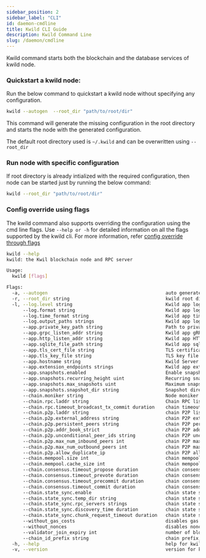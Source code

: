 ```yaml
---
sidebar_position: 2
sidebar_label: "CLI"
id: daemon-cmdline
title: Kwild CLI Guide
description: Kwild Command Line
slug: /daemon/cmdline
---
```


Kwild command starts both the blockchain and the database services of kwild node. 

### Quickstart a kwild node:
Run the below command to quickstart a kwild node without specifying any configuration.
```bash
kwild --autogen  --root_dir "path/to/root/dir"
```
This command will generate the missing configuration in the root directory and starts the node with the generated configuration. 

The default root directory used is `~/.kwild` and can be overwritten using `--root_dir`

### Run node with specific configuration
If root directory is already intialized with the required configuration, then node can be started just by running the below command:
```bash
kwild --root_dir "path/to/root/dir"
```

### Config override using flags
The kwild command also supports overriding the configuration using the cmd line flags.  Use `--help or -h` for detailed information on all the flags supported by the kwild cli. For more information, refer [config override through flags](./configuration/configuration.mdx#config-override)

```bash
kwild --help
kwild: the Kwil blockchain node and RPC server

Usage:
  kwild [flags]

Flags:
  -a, --autogen                                           auto generate private key and genesis file if not exist
  -r, --root_dir string                                   kwild root directory for config and data (default "~/.kwild")
  -l, --log.level string                                  Kwild app log level (default "info")
      --log.format string                                 Kwild app log format (default "json")
      --log.time_format string                            Kwild app time log format (default "epochfloat")
      --log.output_paths strings                          Kwild app log output paths (default [stdout])
      --app.private_key_path string                       Path to private key file
      --app.grpc_listen_addr string                       Kwild app gRPC listen address (default "localhost:50051")
      --app.http_listen_addr string                       Kwild app HTTP listen address (default "localhost:8080")
      --app.sqlite_file_path string                       Kwild app sqlite file path (default "data/kwild.db")
      --app.tls_cert_file string                          TLS certificate file path for RPC Server
      --app.tls_key_file string                           TLS key file path for RPC Server
      --app.hostname string                               Kwild Server hostname
      --app.extension_endpoints strings                   Kwild app extension endpoints
      --app.snapshots.enabled                             Enable snapshots
      --app.snapshots.recurring_height uint               Recurring snapshot height (default 10000)
      --app.snapshots.max_snapshots uint                  Maximum snapshots (default 3)
      --app.snapshots.snapshot_dir string                 Snapshot directory path (default "snapshots")
      --chain.moniker string                              Node moniker
      --chain.rpc.laddr string                            Chain RPC listen address (default "tcp://127.0.0.1:26657")
      --chain.rpc.timeout_broadcast_tx_commit duration    chain timeout broadcast tx commit (default 10s)
      --chain.p2p.laddr string                            chain P2P listen address (default "tcp://0.0.0.0:26656")
      --chain.p2p.external_address string                 chain P2P external address
      --chain.p2p.persistent_peers string                 chain P2P persistent peers
      --chain.p2p.addr_book_strict                        chain P2P address book strict
      --chain.p2p.unconditional_peer_ids string           chain P2P unconditional peer IDs
      --chain.p2p.max_num_inbound_peers int               chain P2P maximum number of inbound peers (default 40)
      --chain.p2p.max_num_outbound_peers int              chain P2P maximum number of outbound peers (default 10)
      --chain.p2p.allow_duplicate_ip                      chain P2P allow duplicate IP (default true)
      --chain.mempool.size int                            chain mempool size (default 5000)
      --chain.mempool.cache_size int                      chain mempool cache size (default 10000)
      --chain.consensus.timeout_propose duration          chain consensus timeout propose (default 3s)
      --chain.consensus.timeout_prevote duration          chain consensus timeout prevote (default 1s)
      --chain.consensus.timeout_precommit duration        chain consensus timeout precommit (default 1s)
      --chain.consensus.timeout_commit duration           chain consensus timeout commit (default 1s)
      --chain.state_sync.enable                           chain state sync enable
      --chain.state_sync.temp_dir string                  chain state sync temp dir
      --chain.state_sync.rpc_servers strings              chain state sync rpc servers
      --chain.state_sync.discovery_time duration          chain state sync discovery time (default 15s)
      --chain.state_sync.chunk_request_timeout duration   chain state sync chunk request timeout (default 10s)
      --without_gas_costs                                 disables gas costs, default: true (default true)
      --without_nonces                                    disables nonces, default: false (default true)
      --validator_join_expiry int                         number of blocks before a join request expires, default: 86400 aka 1 day if block rate is 1 block/sec (default 86400)
      --chain_id_prefix string                            chain prefix, default: 'kwil-chain-' (default "kwil-chain-")
  -h, --help                                              help for kwild
  -v, --version                                           version for kwild
```